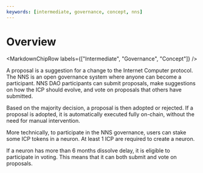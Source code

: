 ```yaml
---
keywords: [intermediate, governance, concept, nns]
---
```



# Overview

<MarkdownChipRow labels={["Intermediate", "Governance", "Concept"]} />

A proposal is a suggestion for a change to the Internet Computer protocol. The NNS is an open governance system where anyone can become a participant. NNS DAO participants can submit proposals, make suggestions on how the ICP should evolve, and vote on proposals that others have submitted.

Based on the majority decision, a proposal is then adopted or rejected. If a proposal is adopted, it is automatically executed fully on-chain, without the need for manual intervention.

More technically, to participate in the NNS governance, users can stake some ICP tokens in a neuron. At least 1 ICP are required to create a neuron.

If a neuron has more than 6 months dissolve delay, it is eligible to participate in voting. This means that it can both submit and vote on proposals.